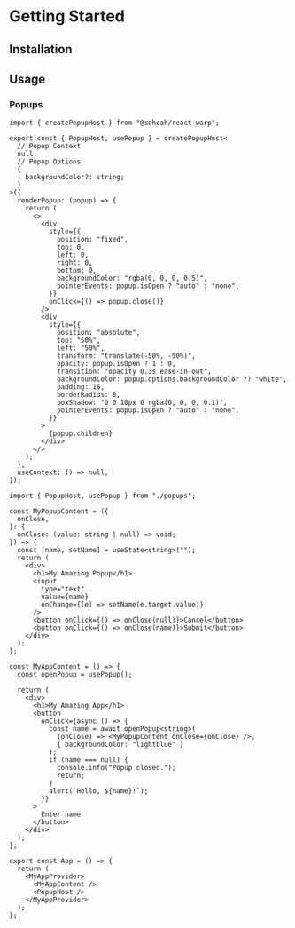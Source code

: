 
# Getting Started

## Installation

<PackageManagerTabs command="install @sohcah/react-warp" />

## Usage

### Popups

```tsx title="popups.ts"
import { createPopupHost } from "@sohcah/react-warp";

export const { PopupHost, usePopup } = createPopupHost<
  // Popup Context
  null,
  // Popup Options
  {
    backgroundColor?: string;
  }
>({
  renderPopup: (popup) => {
    return (
      <>
        <div
          style={{
            position: "fixed",
            top: 0,
            left: 0,
            right: 0,
            bottom: 0,
            backgroundColor: "rgba(0, 0, 0, 0.5)",
            pointerEvents: popup.isOpen ? "auto" : "none",
          }}
          onClick={() => popup.close()}
        />
        <div
          style={{
            position: "absolute",
            top: "50%",
            left: "50%",
            transform: "translate(-50%, -50%)",
            opacity: popup.isOpen ? 1 : 0,
            transition: "opacity 0.3s ease-in-out",
            backgroundColor: popup.options.backgroundColor ?? "white",
            padding: 16,
            borderRadius: 8,
            boxShadow: "0 0 10px 0 rgba(0, 0, 0, 0.1)",
            pointerEvents: popup.isOpen ? "auto" : "none",
          }}
        >
          {popup.children}
        </div>
      </>
    );
  },
  useContext: () => null,
});
```

```tsx title="App.tsx"
import { PopupHost, usePopup } from "./popups";

const MyPopupContent = ({
  onClose,
}: {
  onClose: (value: string | null) => void;
}) => {
  const [name, setName] = useState<string>("");
  return (
    <div>
      <h1>My Amazing Popup</h1>
      <input
        type="text"
        value={name}
        onChange={(e) => setName(e.target.value)}
      />
      <button onClick={() => onClose(null)}>Cancel</button>
      <button onClick={() => onClose(name)}>Submit</button>
    </div>
  );
};

const MyAppContent = () => {
  const openPopup = usePopup();

  return (
    <div>
      <h1>My Amazing App</h1>
      <button
        onClick={async () => {
          const name = await openPopup<string>(
            (onClose) => <MyPopupContent onClose={onClose} />,
            { backgroundColor: "lightblue" }
          );
          if (name === null) {
            console.info("Popup closed.");
            return;
          }
          alert(`Hello, ${name}!`);
        }}
      >
        Enter name
      </button>
    </div>
  );
};

export const App = () => {
  return (
    <MyAppProvider>
      <MyAppContent />
      <PopupHost />
    </MyAppProvider>
  );
};
```
